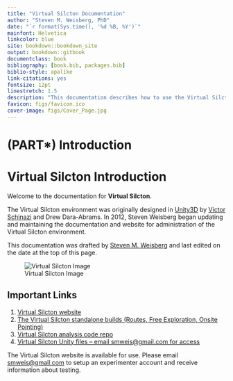 ```yaml
---
title: "Virtual Silcton Documentation"
author: "Steven M. Weisberg, PhD"
date: "`r format(Sys.time(), '%d %B, %Y')`"
mainfont: Helvetica
linkcolor: blue
site: bookdown::bookdown_site
output: bookdown::gitbook
documentclass: book
bibliography: [book.bib, packages.bib]
biblio-style: apalike
link-citations: yes
fontsize: 12pt
linestretch: 1.5
description: "This documentation describes how to use the Virtual Silcton website for data collection."
favicon: figs/favicon.ico
cover-image: figs/Cover_Page.jpg
---
```



# (PART\*) Introduction {-}

# Virtual Silcton Introduction

Welcome to the documentation for **Virtual Silcton**.

The Virtual Silcton environment was originally designed in [Unity3D](https://unity.com/) by [Victor Schinazi](https://www.vrschinazi.com/) and Drew Dara-Abrams. In 2012, Steven Weisberg began updating and maintaining the documentation and website for administration of the Virtual Silcton environment.

This documentation was drafted by [Steven M. Weisberg](scannlab.psych.ufl.edu) and last edited on the date at the top of this page.

![Virtual Silcton Image](./figs/Cover_Page.jpg)

## Important Links

1. [Virtual Silcton website](http://www.virtualsilcton.com)
2. [The Virtual Silcton standalone builds (Routes, Free Exploration, Onsite Pointing)](https://osf.io/fykr7/)
3. [Virtual Silcton analysis code repo](https://github.com/smweis/Virtual_Silcton_Analysis)
4. [Virtual Silcton Unity files -- email smweis@gmail.com for access](https://github.com/Scann-Lab/VirtualSilctonUnity)

The Virtual Silcton website is available for use. Please email [smweis@gmail.com](mailto:smweis@gmail.com) to setup an experimenter account and receive information about testing. 
